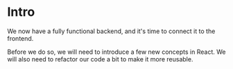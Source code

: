 # Intro

We now have a fully functional backend, and it's time to connect it to the frontend.

Before we do so, we will need to introduce a few new concepts in React. We will also need to refactor our code a bit to make it more reusable.

